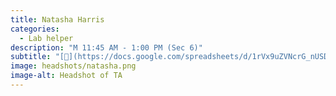 ```yaml
---
title: Natasha Harris
categories:
  - Lab helper
description: "M 11:45 AM - 1:00 PM (Sec 6)"
subtitle: "[🔗](https://docs.google.com/spreadsheets/d/1rVx9uZVNcrG_nUSDo7iol5VEeGcHURASVtBpwZjz5bc/edit?usp=sharing)"
image: headshots/natasha.png
image-alt: Headshot of TA
---
```

